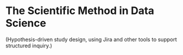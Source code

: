 # The Scientific Method in Data Science

(Hypothesis-driven study design, using Jira and other tools to support structured inquiry.)